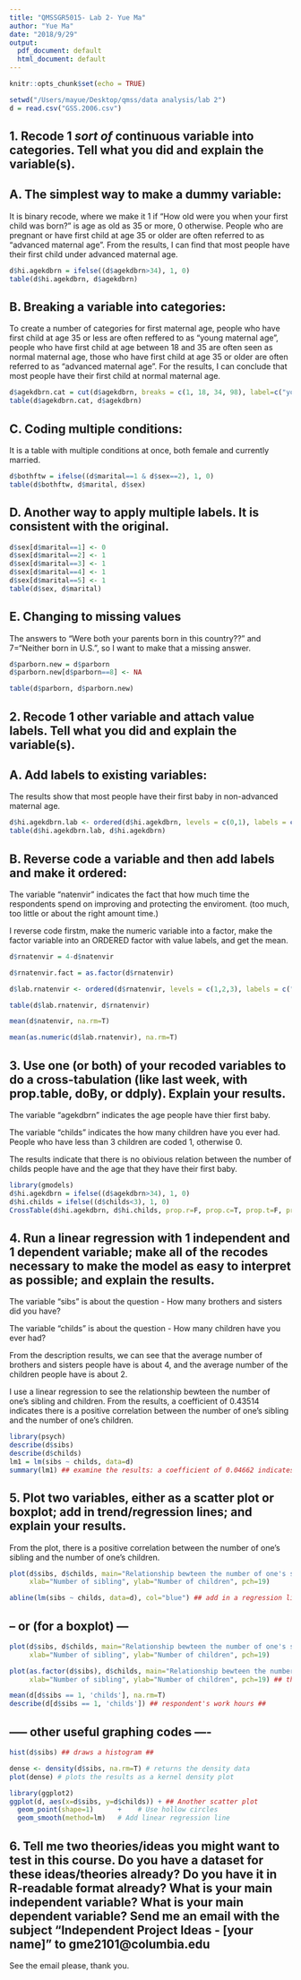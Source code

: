 ```yaml
---
title: "QMSSGR5015- Lab 2- Yue Ma"
author: "Yue Ma"
date: "2018/9/29"
output:
  pdf_document: default
  html_document: default
---
```


```r
knitr::opts_chunk$set(echo = TRUE)
```

```r
setwd("/Users/mayue/Desktop/qmss/data analysis/lab 2")
d = read.csv("GSS.2006.csv")
```

## 1. Recode 1 *sort of* continuous variable into categories. Tell what you did and explain the variable(s).

## A. The simplest way to make a dummy variable:

It is binary recode, where we make it 1 if "How old were you when your first child was born?" is age as old as 35 or more, 0 otherwise. People who are pregnant or have first child at age 35 or older are often referred to as "advanced maternal age". From the results, I can find that most people have their first child under advanced maternal age.

```r
d$hi.agekdbrn = ifelse((d$agekdbrn>34), 1, 0)
table(d$hi.agekdbrn, d$agekdbrn)
```

## B. Breaking a variable into categories:

To create a number of categories for first maternal age, people who have first child at age 35 or less are often reffered to as "young maternal age", people who have first child at age between 18 and 35 are often seen as normal maternal age, those who have first child at age 35 or older are often referred to as "advanced maternal age". For the results, I can conclude that most people have their first child at normal maternal age.

```r
d$agekdbrn.cat = cut(d$agekdbrn, breaks = c(1, 18, 34, 98), label=c("young maternal age", "normal maternal age", "advanced maternal age"), ordered=TRUE)
table(d$agekdbrn.cat, d$agekdbrn)
```

## C. Coding multiple conditions:

It is a table with multiple conditions at once, both female and currently married. 

```r
d$bothftw = ifelse((d$marital==1 & d$sex==2), 1, 0) 
table(d$bothftw, d$marital, d$sex)
```

## D. Another way to apply multiple labels. It is consistent with the original.

```r
d$sex[d$marital==1] <- 0
d$sex[d$marital==2] <- 1
d$sex[d$marital==3] <- 1
d$sex[d$marital==4] <- 1
d$sex[d$marital==5] <- 1
table(d$sex, d$marital)
```

## E. Changing to missing values 

The answers to "Were both your parents born in this country??" and 7="Neither born in U.S.", so I want to make that a missing answer. 

```r
d$parborn.new = d$parborn
d$parborn.new[d$parborn==8] <- NA

table(d$parborn, d$parborn.new)
```

## 2. Recode 1 other variable and attach value labels. Tell what you did and explain the variable(s).

## A. Add labels to existing variables:

The results show that most people have their first baby in non-advanced maternal age.

```r
d$hi.agekdbrn.lab <- ordered(d$hi.agekdbrn, levels = c(0,1), labels = c("non-advanced maternal age", "advanced maternal age")) 
table(d$hi.agekdbrn.lab, d$hi.agekdbrn)
```

## B. Reverse code a variable and then add labels and make it ordered:

The variable "natenvir" indicates the fact that how much time the respondents spend on improving and protecting the enviroment. 
(too much, too little or about the right amount time.)

I reverse code firstm, make the numeric variable into a factor, make the factor variable into an ORDERED factor with value labels, and get the mean.

```r
d$rnatenvir = 4-d$natenvir 

d$rnatenvir.fact = as.factor(d$rnatenvir) 

d$lab.rnatenvir <- ordered(d$rnatenvir, levels = c(1,2,3), labels = c("too much", "all-right", "too little")) 

table(d$lab.rnatenvir, d$rnatenvir)

mean(d$natenvir, na.rm=T) 

mean(as.numeric(d$lab.rnatenvir), na.rm=T) 
```


## 3. Use one (or both) of your recoded variables to do a cross-tabulation (like last week, with prop.table, doBy, or ddply). Explain your results.

The variable "agekdbrn" indicates the age people have thier first baby.

The variable "childs" indicates the how many children have you ever had. People who have less than 3 children are coded 1, otherwise 0.

The results indicate that there is no obivious relation between the number of childs people have and the age that they have their first baby.

```r
library(gmodels)
d$hi.agekdbrn = ifelse((d$agekdbrn>34), 1, 0)
d$hi.childs = ifelse((d$childs<3), 1, 0) 
CrossTable(d$hi.agekdbrn, d$hi.childs, prop.r=F, prop.c=T, prop.t=F, prop.chisq=F, format="SPSS")  
```


## 4. Run a linear regression with 1 independent and 1 dependent variable; make all of the recodes necessary to make the model as easy to interpret as possible; and explain the results.

The variable "sibs" is about the question - How many brothers and sisters did you have?

The variable "childs" is about the question - How many children have you ever had? 

From the description results, we can see that the average number of brothers and sisters people have is about 4, and the average number of the children people have is about 2.

I use a linear regression to see the relationship bewteen the number of one's sibling and children. From the results, a coefficient of 0.43514 indicates there is a positive correlation between the number of one's sibling and the number of one's children.

```r
library(psych)
describe(d$sibs)
describe(d$childs) 
lm1 = lm(sibs ~ childs, data=d) 
summary(lm1) ## examine the results: a coefficient of 0.04662 indicates no obvious relationship between my hours and my spouse's hours ##
```

## 5. Plot two variables, either as a scatter plot or boxplot; add in trend/regression lines; and explain your results.

From the plot, there is a positive correlation between the number of one's sibling and the number of one's children.
```r
plot(d$sibs, d$childs, main="Relationship bewteen the number of one's sibling and children", 
     xlab="Number of sibling", ylab="Number of children", pch=19) 

abline(lm(sibs ~ childs, data=d), col="blue") ## add in a regression line ##
```

## -- or (for a boxplot) ---

```r
plot(d$sibs, d$childs, main="Relationship bewteen the number of one's sibling and children", 
     xlab="Number of sibling", ylab="Number of children", pch=19) 

plot(as.factor(d$sibs), d$childs, main="Relationship bewteen the number of one's sibling and children", 
     xlab="Number of sibling", ylab="Number of children", pch=19) ## this creates a box plot ##

mean(d[d$sibs == 1, 'childs'], na.rm=T)
describe(d[d$sibs == 1, 'childs']) ## respondent's work hours ##
```

## ----- other useful graphing codes ----

```r
hist(d$sibs) ## draws a histogram ##

dense <- density(d$sibs, na.rm=T) # returns the density data 
plot(dense) # plots the results as a kernel density plot

library(ggplot2)
ggplot(d, aes(x=d$sibs, y=d$childs)) + ## Another scatter plot
  geom_point(shape=1)      +    # Use hollow circles
  geom_smooth(method=lm)   # Add linear regression line
```

## 6. Tell me two theories/ideas you might want to test in this course. Do you have a dataset for these ideas/theories already? Do you have it in R-readable format already? What is your main independent variable? What is your main dependent variable?  Send me an email with the subject "Independent Project Ideas - [your name]" to gme2101@columbia.edu

See the email please, thank you. 

